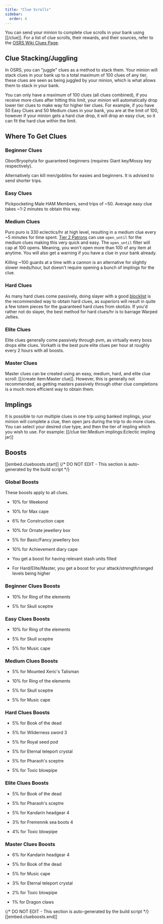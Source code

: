```yaml
---
title: "Clue Scrolls"
sidebar:
  order: 4
---
```


You can send your minion to complete clue scrolls in your bank using [[/clue]]. For a list of clue scrolls, their rewards, and their sources, refer to the [OSRS Wiki Clues Page](https://oldschool.runescape.wiki/w/Clue_scroll).

## Clue Stacking/Juggling

In OSRS, you can "juggle" clues as a method to stack them. Your minion will stack clues in your bank up to a total maximum of 100 clues of any tier, these clues are seen as being juggled by your minion, which is what allows them to stack in your bank.

You can only have a maximum of 100 clues (all clues combined), if you receive more clues after hitting this limit, your minion will automatically drop lower tier clues to make way for higher tier clues. For example, if you have 50 Easy Clues and 50 Medium clues in your bank, you are at the limit of 100, however if your minion gets a hard clue drop, it will drop an easy clue, so it can fit the hard clue within the limit.

## Where To Get Clues

### Beginner Clues

Obor/Bryophyta for guaranteed beginners (requires Giant key/Mossy key respectively).

Alternatively can kill men/goblins for easies and beginners. It is advised to send shorter trips.

### Easy Clues

Pickpocketing Male HAM Members, send trips of \~50. Average easy clue takes ~1-2 minutes to obtain this way.

### Medium Clues

Puro puro is 330 eclectics/hr at high level, resulting in a medium clue every ~5 minutes for time spent. [Tier 2 Patrons](https://www.patreon.com/oldschoolbot) can use `open_until` for the medium clues making this very quick and easy. The `open_until` filter will cap at 100 opens. Meaning, you won't open more than 100 of any item at anytime. You will also get a warning if you have a clue in your bank already.

Killing ~100 guards at a time with a cannon is an alternative for slightly slower meds/hour, but doesn't require opening a bunch of implings for the clue.

### Hard Clues

As many hard clues come passively, doing slayer with a good [blocklist](../../skills/slayer/) is the recommended way to obtain hard clues, as superiors will result in quite a few totem pieces for the guaranteed hard clues from skotizo. If you'd rather not do slayer, the best method for hard clues/hr is to barrage Warped Jellies.

### Elite Clues

Elite clues generally come passively through pvm, as virtually every boss drops elite clues. Vorkath is the best pure elite clues per hour at roughly every 2 hours with all boosts.

### Master Clues

Master clues can be created using an easy, medium, hard, and elite clue scroll: [[/create item\:Master clue]]. However, this is generally not recommended, as getting masters passively through other clue completions is a much more efficient way to obtain them.

## Implings

It is possible to run multiple clues in one trip using banked implings, your minion will complete a clue, then open jars during the trip to do more clues. You can select your desired clue type, and then the tier of impling which you wish to use. For example: [[/clue tier\:Medium implings\:Eclectic impling jar]]

## Boosts

[[embed.clueboosts.start]]
{/* DO NOT EDIT - This section is auto-generated by the build script */}
### Global Boosts

These boosts apply to all clues.
- 10% for Weekend

- 10% for Max cape

- 6% for Construction cape

- 10% for Ornate jewellery box

- 5% for Basic/Fancy jewellery box

- 10% for Achievement diary cape

- You get a boost for having relevant stash units filled

- For Hard/Elite/Master, you get a boost for your attack/strength/ranged levels being higher

### Beginner Clues Boosts

- 10% for Ring of the elements

- 5% for Skull sceptre

### Easy Clues Boosts

- 10% for Ring of the elements

- 5% for Skull sceptre

- 5% for Music cape

### Medium Clues Boosts

- 5% for Mounted Xeric's Talisman

- 10% for Ring of the elements

- 5% for Skull sceptre

- 5% for Music cape

### Hard Clues Boosts

- 5% for Book of the dead

- 5% for Wilderness sword 3

- 5% for Royal seed pod

- 5% for Eternal teleport crystal

- 5% for Pharaoh's sceptre

- 5% for Toxic blowpipe

### Elite Clues Boosts

- 5% for Book of the dead

- 5% for Pharaoh's sceptre

- 5% for Kandarin headgear 4

- 3% for Fremennik sea boots 4

- 4% for Toxic blowpipe

### Master Clues Boosts

- 6% for Kandarin headgear 4

- 5% for Book of the dead

- 5% for Music cape

- 3% for Eternal teleport crystal

- 2% for Toxic blowpipe

- 1% for Dragon claws

{/* DO NOT EDIT - This section is auto-generated by the build script */}
[[embed.clueboosts.end]]
